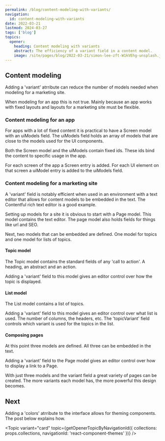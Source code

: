 ```yaml
---
permalink: /blog/content-modeling-with-variants/
navigation:
  id: content-modeling-with-variants
date: 2022-03-21
lastmod: 2024-03-27
tags: ['blog']
topics:
  opener:
    heading: Content modeling with variants
    abstract: The efficiency of a variant field in a content model.
    image: /site/pages/blog/2022-03-21/simon-lee-zft-W1kVEhg-unsplash.jpg
---
```



## Content modeling

Adding a 'variant' atrribute can reduce the number of models needed when
modeling for a marketing site.

When modeling for an app this is not true. Mainly because an app works with
fixed layouts and layouts for a marketing site must be flexible.

### Content modeling for an app

For apps with a lot of fixed content it is practical to have a Screen model with
an uiModels field. The uiModels field holds an array of models that are close to
the models used for the UI components.

Both the Screen model and the uiModels contain fixed ids. These ids bind the
content to specific usage in the app.

For each screen of the app a Screen entry is added. For each UI element on that
screen a uiModel entry is added to the uiModels field.

### Content modeling for a marketing site

A 'variant' field is notably efficient when used in an environment with a text
editor that allows for content models to be embedded in the text. The Contentful
rich text editor is a good example.

Setting up models for a site it is obvious to start with a Page model. This
model contains the text editor. The page model also holds fields for things like
url and SEO.

Next, two models that can be embedded are defined. One model for topics and one
model for lists of topics.

#### Topic model

The Topic model contains the standard fields of any 'call to action'. A heading,
an abstract and an action.

Adding a 'variant' field to this model gives an editor control over how the
topic is displayed.

#### List model

The List model contains a list of topics.

Adding a 'variant' field to this model gives an editor control over what list is
used. The number of columns, the headers, etc. The 'topicVariant' field controls
which variant is used for the topics in the list.

#### Composing pages

At this point three models are defined. All three can be embedded in the text.

Adding a 'variant' field to the Page model gives an editor control over how to
display a link to a Page.

With just three models and the variant field a great variety of pages can be
created. The more variants each model has, the more powerful this design
becomes.

## Next

Adding a 'colors' atrribute to the interface allows for theming components. The
post below explains how.

<Topic
  variant="card"
  topic={getOpenerTopicByNavigationId({ collections: props.collections, navigationId: 'react-component-themes' })}
/>
